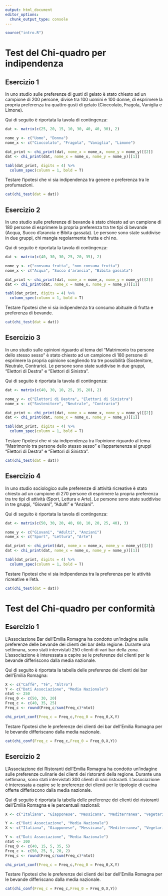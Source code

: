 ```yaml
---
output: html_document
editor_options: 
  chunk_output_type: console
---
```


```r
source("intro.R")
```





# Test del Chi-quadro per indipendenza



<div class="button-container"></div>

## Esercizio 1

In uno studio sulle preferenze di gusti di gelato è stato chiesto ad un campione di 200 persone, divise tra 100 uomini e 100 donne, di esprimere la propria preferenza tra quattro gusti di gelato (Cioccolato, Fragola, Vaniglia e Limone).

Qui di seguito è riportata la tavola di contingenza:

```r

dat <- matrix(c(25, 20, 15, 10, 30, 40, 40, 30), 2)

nome_y <- c("Uomo", "Donna")
nome_x <- c("Cioccolato", "Fragola", "Vaniglia", "Limone")

dat_print <- chi_print(dat, nome_x = nome_x, nome_y = nome_y)[[2]]
dat <- chi_print(dat, nome_x = nome_x, nome_y = nome_y)[[1]]

tabl(dat_print, digits = 4) %>%
  column_spec(column = 1, bold = T)
```

Testare l'ipotesi che vi sia indipendenza tra genere e preferenza tra le profumazioni.

:::{.sol data-latex=""}
```r
cat(chi_test(dat = dat))
```
:::



<div class="button-container"></div>

## Esercizio 2

In uno studio sulle preferenze di bevande è stato chiesto ad un campione di 180 persone di esprimere la propria preferenza tra tre tipi di bevande (Acqua, Succo d'arancia e Bibita gassata). Le persone sono state suddivise in due gruppi, chi mangia regolarmente frutta e chi no.

Qui di seguito è riportata la tavola di contingenza:

```r
dat <- matrix(c(40, 30, 30, 25, 20, 35), 2)

nome_y <- c("consuma frutta", "non consuma frutta")
nome_x <- c("Acqua", "Succo d'arancia", "Bibita gassata")

dat_print <- chi_print(dat, nome_x = nome_x, nome_y = nome_y)[[2]]
dat <- chi_print(dat, nome_x = nome_x, nome_y = nome_y)[[1]]

tabl(dat_print, digits = 4) %>%
  column_spec(column = 1, bold = T)
```

Testare l'ipotesi che vi sia indipendenza tra consumo abituale di frutta e preferenza di bevande.

:::{.sol data-latex=""}
```r
cat(chi_test(dat = dat))
```
:::



<div class="button-container"></div>

## Esercizio 3

In uno studio sulle opinioni riguardo al tema del "Matrimonio tra persone dello stesso sesso" è stato chiesto ad un campione di 180 persone di esprimere la propria opinione scegliendo tra tre possibilità (Sostenitore, Neutrale, Contrario). Le persone sono state suddivise in due gruppi, "Elettori di Destra" e "Elettori di Sinistra".

Qui di seguito è riportata la tavola di contingenza:

```r

dat <- matrix(c(40, 30, 10, 25, 35, 20), 2)

nome_y <- c("Elettori di Destra", "Elettori di Sinistra")
nome_x <- c("Sostenitore", "Neutrale", "Contrario")

dat_print <- chi_print(dat, nome_x = nome_x, nome_y = nome_y)[[2]]
dat <- chi_print(dat, nome_x = nome_x, nome_y = nome_y)[[1]]

tabl(dat_print, digits = 4) %>%
  column_spec(column = 1, bold = T)

```

Testare l'ipotesi che vi sia indipendenza tra l'opinione riguardo al tema "Matrimonio tra persone dello stesso sesso" e l'appartenenza ai gruppi "Elettori di Destra" e "Elettori di Sinistra".

:::{.sol data-latex=""}
```r
cat(chi_test(dat = dat))
```
:::




<div class="button-container"></div>

## Esercizio 4

In uno studio sociologico sulle preferenze di attività ricreative è stato chiesto ad un campione di 270 persone di esprimere la propria preferenza tra tre tipi di attività (Sport, Lettura e Arte). Le persone sono state suddivise in tre gruppi, "Giovani", "Adulti" e "Anziani".

Qui di seguito è riportata la tavola di contingenza:


```r

dat <- matrix(c(50, 30, 20, 40, 60, 10, 20, 25, 40), 3)

nome_y <- c("Giovani", "Adulti", "Anziani")
nome_x <- c("Sport", "Lettura", "Arte")

dat_print <- chi_print(dat, nome_x = nome_x, nome_y = nome_y)[[2]]
dat <- chi_print(dat, nome_x = nome_x, nome_y = nome_y)[[1]]

tabl(dat_print, digits = 4) %>%
  column_spec(column = 1, bold = T)


```

Testare l'ipotesi che vi sia indipendenza tra la preferenza per le attività ricreative e l'età.

:::{.sol data-latex=""}
```r
cat(chi_test(dat = dat))
```
:::

# Test del Chi-quadro per conformità



<div class="button-container"></div>

## Esercizio 1

L'Associazione Bar dell'Emilia Romagna ha condotto un'indagine sulle preferenze delle bevande dei clienti dei bar della regione. Durante una settimana, sono stati intervistati 250 clienti di vari bar della zona. L'associazione è interessata a capire se le preferenze dei clienti per le bevande differiscono dalla media nazionale.

Qui di seguito è riportata la tabella delle preferenze dei clienti dei bar dell'Emilia Romagna:

```r
X <- c("Caffè", "Tè", "Altro")
Y <- c("Dati Associazione", "Media Nazionale")
ntot <- 250
Freq_0 <- c(50, 30, 20)
Freq_c <- c(40, 35, 25)
Freq_c <- round(Freq_c/sum(Freq_c)*ntot)

chi_print_conf(Freq_c = Freq_c,Freq_0 = Freq_0,X,Y)
```

Testare l'ipotesi che le preferenze dei clienti dei bar dell'Emilia Romagna per le bevande differiscano dalla media nazionale.

:::{.sol data-latex=""}
```r
cat(chi_conf(Freq_c = Freq_c,Freq_0 = Freq_0,X,Y))
```
:::




<div class="button-container"></div>

## Esercizio 2

L'Associazione dei Ristoranti dell'Emilia Romagna ha condotto un'indagine sulle preferenze culinarie dei clienti dei ristoranti della regione. Durante una settimana, sono stati intervistati 300 clienti di vari ristoranti. L'associazione è interessata a capire se le preferenze dei clienti per le tipologie di cucina offerte differiscono dalla media nazionale.

Qui di seguito è riportata la tabella delle preferenze dei clienti dei ristoranti dell'Emilia Romagna e le percentuali nazionali:

```r
X <- c("Italiana", "Giapponese", "Messicana", "Mediterranea", "Vegetariana")

Y <- c("Dati Associazione", "Media Nazionale")
X <- c("Italiana", "Giapponese", "Messicana", "Mediterranea", "Vegetariana")

Y <- c("Dati Associazione", "Media Nazionale")
ntot <- 300
Freq_0 <- c(40, 15, 5, 35, 5)
Freq_c <- c(50, 25, 5, 20, 2)
Freq_c <- round(Freq_c/sum(Freq_c)*ntot)

chi_print_conf(Freq_c = Freq_c,Freq_0 = Freq_0,X,Y)
```

Testare l'ipotesi che le preferenze dei clienti dei bar dell'Emilia Romagna per le bevande differiscano dalla media nazionale.

:::{.sol data-latex=""}
```r
cat(chi_conf(Freq_c = Freq_c,Freq_0 = Freq_0,X,Y))
```
:::
